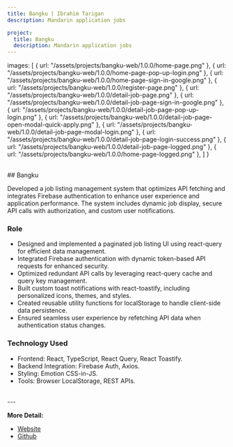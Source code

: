 ```yaml
---
title: Bangku | Ibrahim Tarigan
description: Mandarin application jobs

project:
  title: Bangku
  description: Mandarin application jobs
---
```



  images: [
    { url: "/assets/projects/bangku-web/1.0.0/home-page.png" },
    { url: "/assets/projects/bangku-web/1.0.0/home-page-pop-up-login.png" },
    { url: "/assets/projects/bangku-web/1.0.0/home-page-sign-in-google.png" },
    { url: "/assets/projects/bangku-web/1.0.0/register-page.png" },
    { url: "/assets/projects/bangku-web/1.0.0/detail-job-page.png" },
    { url: "/assets/projects/bangku-web/1.0.0/detail-job-page-sign-in-google.png" },
    { url: "/assets/projects/bangku-web/1.0.0/detail-job-page-pop-up-login.png" },
    { url: "/assets/projects/bangku-web/1.0.0/detail-job-page-open-modal-quick-apply.png" },
    { url: "/assets/projects/bangku-web/1.0.0/detail-job-page-modal-login.png" },
    { url: "/assets/projects/bangku-web/1.0.0/detail-job-page-login-success.png" },
    { url: "/assets/projects/bangku-web/1.0.0/detail-job-page-logged.png" },
    { url: "/assets/projects/bangku-web/1.0.0/home-page-logged.png" },
  ]
}

<ProjectSliderImages images={assets.images} mb={4}/>

<br/>
## Bangku

Developed a job listing management system that optimizes API fetching and integrates Firebase authentication to enhance user experience and application performance. The system includes dynamic job display, secure API calls with authorization, and custom user notifications.

### Role

- Designed and implemented a paginated job listing UI using react-query for efficient data management.
- Integrated Firebase authentication with dynamic token-based API requests for enhanced security.
- Optimized redundant API calls by leveraging react-query cache and query key management.
- Built custom toast notifications with react-toastify, including personalized icons, themes, and styles.
- Created reusable utility functions for localStorage to handle client-side data persistence.
- Ensured seamless user experience by refetching API data when authentication status changes.

### Technology Used

- Frontend: React, TypeScript, React Query, React Toastify.
- Backend Integration: Firebase Auth, Axios.
- Styling: Emotion CSS-in-JS.
- Tools: Browser LocalStorage, REST APIs.

<br/>
---
<br/>

**More Detail:**
- [Website](https://bangkerja.com)
- [Github](https://github.com/ibrahimtrg18/bangku-web)
